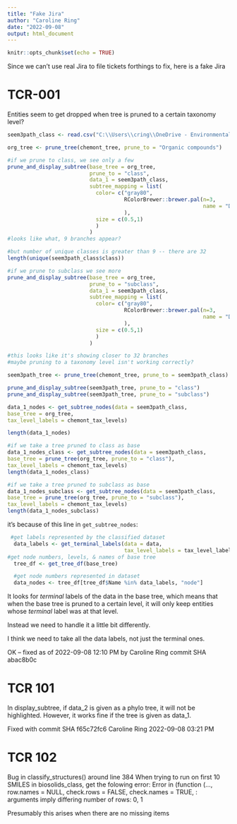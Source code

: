 ```yaml
---
title: "Fake Jira"
author: "Caroline Ring"
date: "2022-09-08"
output: html_document
---
```


```r
knitr::opts_chunk$set(echo = TRUE)
```

Since we can't use real Jira to file tickets forthings to fix, here is a fake Jira

# TCR-001

Entities seem to get dropped when tree is pruned to a certain taxonomy level?

```r
seem3path_class <- read.csv("C:\\Users\\cring\\OneDrive - Environmental Protection Agency (EPA)\\treecompareR work\\seem3_path_chems_classified.csv")

org_tree <- prune_tree(chemont_tree, prune_to = "Organic compounds")

#if we prune to class, we see only a few
prune_and_display_subtree(base_tree = org_tree,
                          prune_to = "class",
                          data_1 = seem3path_class,
                          subtree_mapping = list(
                            color= c("gray80",
                                     RColorBrewer::brewer.pal(n=3,
                                                              name = "Dark2")[1]
                                     ),
                            size = c(0.5,1)
                            )
                          )
#looks like what, 9 branches appear?

#but number of unique classes is greater than 9 -- there are 32
length(unique(seem3path_class$class))

#if we prune to subclass we see more
prune_and_display_subtree(base_tree = org_tree,
                          prune_to = "subclass",
                          data_1 = seem3path_class,
                          subtree_mapping = list(
                            color= c("gray80",
                                     RColorBrewer::brewer.pal(n=3,
                                                              name = "Dark2")[1]
                                     ),
                            size = c(0.5,1)
                            )
                          )

#this looks like it's showing closer to 32 branches
#maybe pruning to a taxonomy level isn't working correctly?


```

```r
seem3path_tree <- prune_tree(chemont_tree, prune_to = seem3path_class)

prune_and_display_subtree(seem3path_tree, prune_to = "class")
prune_and_display_subtree(seem3path_tree, prune_to = "subclass")
```

```r
data_1_nodes <- get_subtree_nodes(data = seem3path_class,
base_tree = org_tree,
tax_level_labels = chemont_tax_levels)

length(data_1_nodes)

#if we take a tree pruned to class as base
data_1_nodes_class <- get_subtree_nodes(data = seem3path_class,
base_tree = prune_tree(org_tree, prune_to = "class"),
tax_level_labels = chemont_tax_levels)
length(data_1_nodes_class)

#if we take a tree pruned to subclass as base
data_1_nodes_subclass <- get_subtree_nodes(data = seem3path_class,
base_tree = prune_tree(org_tree, prune_to = "subclass"),
tax_level_labels = chemont_tax_levels)
length(data_1_nodes_subclass)
```

it's because of this line in `get_subtree_nodes`:

```r
 #get labels represented by the classified dataset
  data_labels <- get_terminal_labels(data = data,
                                     tax_level_labels = tax_level_labels)
#get node numbers, levels, & names of base tree
  tree_df <- get_tree_df(base_tree)

  #get node numbers represented in dataset
  data_nodes <- tree_df[tree_df$Name %in% data_labels, "node"]
```

It looks for *terminal* labels of the data in the base tree, which means that when the base tree is pruned to a certain level, it will only keep entities whose *terminal* label was at that level.

Instead we need to handle it a little bit differently.

I think we need to take all the data labels, not just the terminal ones.

OK -- fixed as of 2022-09-08 12:10 PM by Caroline Ring commit SHA abac8b0c

# TCR 101

In display_subtree, if data_2 is given as a phylo tree, it will not be highlighted. However, it works fine if the tree is given as data_1.

Fixed with commit SHA f65c72fc6
Caroline Ring 2022-09-08 03:21 PM

# TCR 102

Bug in classify_structures() around line 384
When trying to run on first 10 SMILES in biosolids_class, get the folowing error:
Error in (function (..., row.names = NULL, check.rows = FALSE, check.names = TRUE,  : 
  arguments imply differing number of rows: 0, 1
  
Presumably this arises when there are no missing items




